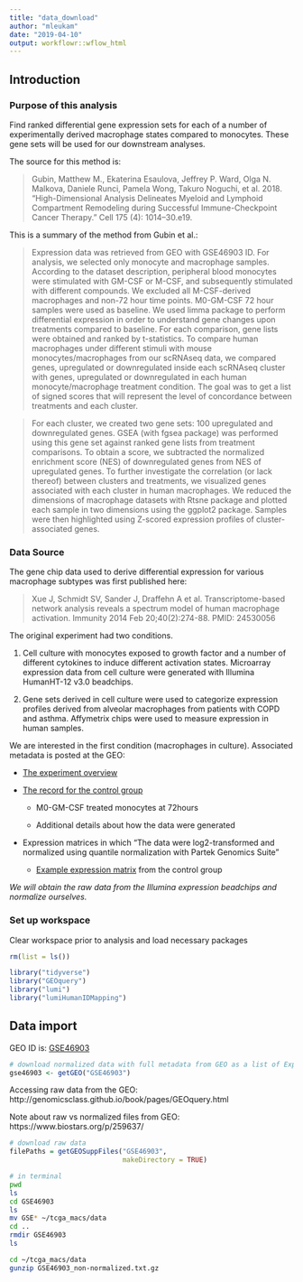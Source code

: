 ```yaml
---
title: "data_download"
author: "mleukam"
date: "2019-04-10"
output: workflowr::wflow_html
---
```


## Introduction

### Purpose of this analysis

Find ranked differential gene expression sets for each of a number of experimentally derived macrophage states compared to monocytes. These gene sets will be used for our downstream analyses. 

The source for this method is:

> Gubin, Matthew M., Ekaterina Esaulova, Jeffrey P. Ward, Olga N. Malkova, Daniele Runci, Pamela Wong, Takuro Noguchi, et al. 2018. “High-Dimensional Analysis Delineates Myeloid and Lymphoid Compartment Remodeling during Successful Immune-Checkpoint Cancer Therapy.” Cell 175 (4): 1014–30.e19. 

This is a summary of the method from Gubin et al.:

> Expression data was retrieved from GEO with GSE46903 ID. For analysis, we selected only monocyte and macrophage samples. According to the dataset description, peripheral blood monocytes were stimulated with GM-CSF or M-CSF, and subsequently stimulated with different compounds. We excluded all M-CSF-derived macrophages and non-72 hour time points. M0-GM-CSF 72 hour samples were used as baseline. We used limma package to perform differential expression in order to understand gene changes upon treatments compared to baseline. For each comparison, gene lists were obtained and ranked by t-statistics. To compare human macrophages under different stimuli with mouse monocytes/macrophages from our scRNAseq data, we compared genes, upregulated or downregulated inside each scRNAseq cluster with genes, upregulated or downregulated in each human monocyte/macrophage treatment condition. The goal was to get a list of signed scores that will represent the level of concordance between treatments and each cluster.

> For each cluster, we created two gene sets: 100 upregulated and downregulated genes. GSEA (with fgsea package) was performed using this gene set against ranked gene lists from treatment comparisons. To obtain a score, we subtracted the normalized enrichment score (NES) of downregulated genes from NES of upregulated genes. To further investigate the correlation (or lack thereof) between clusters and treatments, we visualized genes associated with each cluster in human macrophages. We reduced the dimensions of macrophage datasets with Rtsne package and plotted each sample in two dimensions using the ggplot2 package. Samples were then highlighted using Z-scored expression profiles of cluster-associated genes.

### Data Source

The gene chip data used to derive differential expression for various macrophage subtypes was first published here:

> Xue J, Schmidt SV, Sander J, Draffehn A et al. Transcriptome-based network analysis reveals a spectrum model of human macrophage activation. Immunity 2014 Feb 20;40(2):274-88. PMID: 24530056

The original experiment had two conditions. 

1. Cell culture with monocytes exposed to growth factor and a number of different cytokines to induce different activation states. Microarray expression data from cell culture were generated with Illumina HumanHT-12 v3.0 beadchips.

2. Gene sets derived in cell culture were used to categorize expression profiles derived from alveolar macrophages from patients with COPD and asthma. Affymetrix chips were used to measure expression in human samples.

We are interested in the first condition (macrophages in culture). Associated metadata is posted at the GEO:

* [The experiment overview](https://www.ncbi.nlm.nih.gov/geo/query/acc.cgi?acc=GSE46903)

* [The record for the control group](https://www.ncbi.nlm.nih.gov/geo/query/acc.cgi?acc=GSM1140443) 

    * M0-GM-CSF treated monocytes at 72hours
    
    * Additional details about how the data were generated

* Expression matrices in which “The data were log2-transformed and normalized using quantile normalization with Partek Genomics Suite” 

  * [Example expression matrix](https://www.ncbi.nlm.nih.gov/geo/query/acc.cgi?view=data&acc=GSM1140443&id=38019&db=GeoDb_blob97) from the control group

_We will obtain the raw data from the Illumina expression beadchips and normalize ourselves._

### Set up workspace
Clear workspace prior to analysis and load necessary packages
```r
rm(list = ls())
```

```r
library("tidyverse")
library("GEOquery")
library("lumi")
library("lumiHumanIDMapping")
```

## Data import
GEO ID is: [GSE46903](https://www.ncbi.nlm.nih.gov/geo/query/acc.cgi?acc=GSE46903)

```r
# download normalized data with full metadata from GEO as a list of ExpressionSets
gse46903 <- getGEO("GSE46903")
```

Accessing raw data from the GEO: http://genomicsclass.github.io/book/pages/GEOquery.html

Note about raw vs normalized files from GEO: https://www.biostars.org/p/259637/


```r
# download raw data
filePaths = getGEOSuppFiles("GSE46903", 
                            makeDirectory = TRUE)

```

```bash
# in terminal
pwd
ls
cd GSE46903
ls
mv GSE* ~/tcga_macs/data
cd ..
rmdir GSE46903
ls
```
```bash
cd ~/tcga_macs/data
gunzip GSE46903_non-normalized.txt.gz
```

